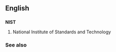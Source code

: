 ==English==

==={{Acronym}}===
'''NIST'''

#National Institute of Standards and Technology

===See also===
{{pedialite}}